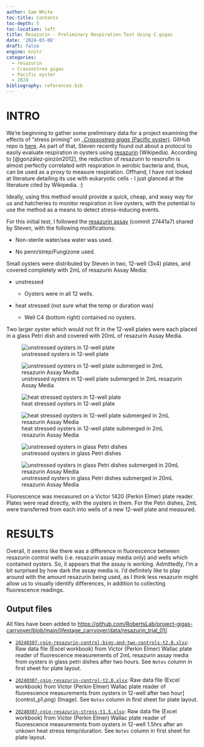 ```yaml
---
author: Sam White
toc-title: Contents
toc-depth: 5
toc-location: left
title: Resazurin - Preliminary Respiration Test Using C.gigas
date: '2024-03-08'
draft: false
engine: knitr
categories: 
  - resazurin
  - Crassostrea gigas
  - Pacific oyster
  - 2024
bibliography: references.bib
---
```


# INTRO

We're beginning to gather some preliminary data for a project examining the effects of "stress priming" on \_[*Crassostrea gigas* (Pacific oyster)](http://en.wikipedia.org/wiki/Pacific_oyster). GitHub repo is [here](https://github.com/RobertsLab/project-gigas-carryover). As part of that, Steven recently found out about a protocol to easily evaluate respiration in oysters using [resazurin](https://en.wikipedia.org/wiki/Resazurin) (Wikipedia). According to [@gonzález-pinzón2012], the reduction of resazurin to resorufin is almost perfectly correlated with respiration in aerobic bacteria and, thus, can be used as a proxy to measure respiration. Offhand, I have not looked at literature detailing its use with eukaryotic cells - I just glanced at the literature cited by Wikipedia. :)

Ideally, using this method would provide a quick, cheap, and wasy way for us and hatcheries to monitor respiration in live oysters, with the potential to use the method as a means to detect stress-inducing events.

For this initial test, I followed the [resazurin assay](https://github.com/RobertsLab/project-gigas-carryover/blob/27441a713dfe68578758103bb82dd4dca4b4c091/protocols/Resazurin-assay.md) (commit 27441a7) shared by Steven, with the following modifications:

- Non-sterile water/sea water was used.

- No penn/strep/Fungizone used.

Small oysters were distributed by Steven in two, 12-well (3x4) plates, and covered completely with 2mL of resazurin Assay Media:

- unstressed

  - Oysters were in all 12 wells.

- heat stressed (not sure what the temp or duration was)

  - Well C4 (bottom right) contained no oysters.

Two larger oyster which would not fit in the 12-well plates were each placed in a glass Petri dish and covered with 20mL of resazurin Assay Media.


::: {layout-nrow="3"}
![unstressed oysters in 12-well plate](20240307-unstressed-oysters-plate_01.jpg)

![unstressed oysters in 12-well plate submerged in 2mL resazurin Assay Media](20240307-unstressed-oysters-plate_01-resazurin_2mL.jpg)

![heat stressed oysters in 12-well plate](20240307-hs-oysters-plate_01.jpg)

![heat stressed oysters in 12-well plate submerged in 2mL resazurin Assay Media](20240307-hs-oysters-plate_01-resazurin_2mL.jpg)

![unstressed oysters in glass Petri dishes](20240307-unstressed-oysters-dish_01.jpg)

![unstressed oysters in glass Petri dishes submerged in 20mL resazurin Assay Media](20240307-dish_01-resazurin_20mL.jpg)
:::

Fluorescence was mesasured on a Victor 1420 (Perkin Elmer) plate reader. Plates were read directly, with the oysters in them. For the Petri dishes, 2mL were transferred from each into wells of a new 12-well plate and measured.

# RESULTS

Overall, it seems like there was a difference in fluorescence between resazurin control wells (i.e. resazurin assay media only) and wells which contained oysters. So, it appears that the assay is working. Admittedly, I'm a bit surprised by how dark the assay media is. I'd definitely like to play around with the amount resazurin being used, as I think less resazurin might allow us to visually identify differences, in addition to collecting fluorescence readings.

## Output files

All files have been added to [https://github.com/RobertsLab/project-gigas-carryover/blob/main/lifestage_carryover/data/resazurin_trial_01/](https://github.com/RobertsLab/project-gigas-carryover/blob/main/lifestage_carryover/data/resazurin_trial_01/).

- [`20240307-cgig-resazurin-control-bigs-and-two-controls-t2.0.xlsx`](https://github.com/RobertsLab/project-gigas-carryover/edit/main/lifestage_carryover/data/resazurin_trial_01/20240307-cgig-resazurin-control-bigs-and-two-controls-t2.0.xlsx): Raw data file (Excel workbook) from Victor (Perkin Elmer) Wallac plate reader of fluorescence measurements of 2mL resazurin assay media from oysters in glass petri dishes after two hours. See `Notes` column in first sheet for plate layout.

- [`20240307-cgig-resazurin-control-t2.0.xlsx`](https://github.com/RobertsLab/project-gigas-carryover/edit/main/lifestage_carryover/data/resazurin_trial_01/20240307-cgig-resazurin-control-t2.0.xlsx): Raw data file (Excel workbook) from Victor (Perkin Elmer) Wallac plate reader of fluorescence measurements from oysters in 12-well after two hour](control_p1.png) (Image). See `Notes` column in first sheet for plate layout.

- [`20240307-cgig-resazurin-stress-t1.5.xlsx`](https://github.com/RobertsLab/project-gigas-carryover/edit/main/lifestage_carryover/data/resazurin_trial_01/20240307-cgig-resazurin-stress-t1.5.xlsx): Raw data file (Excel workbook) from Victor (Perkin Elmer) Wallac plate reader of fluorescence measurements from oysters in 12-well 1.5hrs after an unkown heat stress temp/duration. See `Notes` column in first sheet for plate layout.